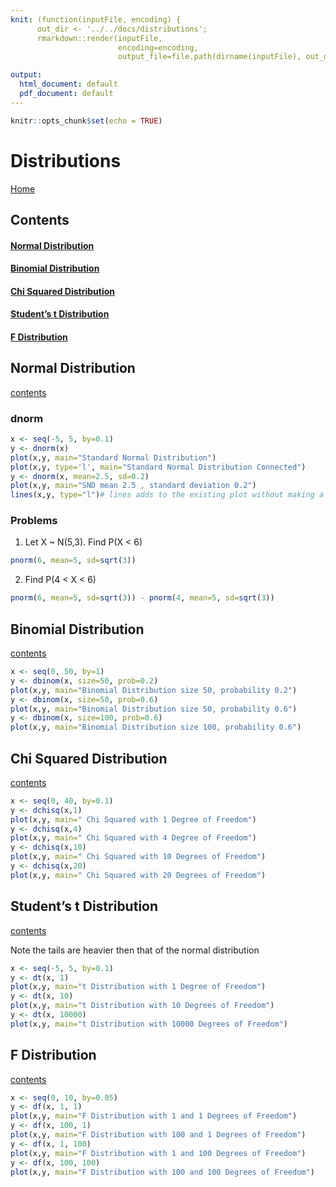 ```yaml
---
knit: (function(inputFile, encoding) { 
      out_dir <- '../../docs/distributions';
      rmarkdown::render(inputFile,
                        encoding=encoding, 
                        output_file=file.path(dirname(inputFile), out_dir, 'distributions.html')) })

output:
  html_document: default
  pdf_document: default
---
```


```r
knitr::opts_chunk$set(echo = TRUE)
```

# Distributions

[Home](../index.html)

## Contents{#contents}



#### [Normal Distribution](#normalDistribution)
#### [Binomial Distribution](#binomialDistribution)
#### [Chi Squared Distribution](#chiSquaredDistribution)
#### [Student's t Distribution](#tDistribution)
#### [F Distribution](#fDistribution)

## Normal Distribution {#normalDistribution}

[contents](#contents)

### dnorm

```r
x <- seq(-5, 5, by=0.1)
y <- dnorm(x)
plot(x,y, main="Standard Normal Distribution")
plot(x,y, type='l', main="Standard Normal Distribution Connected")
y <- dnorm(x, mean=2.5, sd=0.2)
plot(x,y, main="SND mean 2.5 , standard deviation 0.2")
lines(x,y, type="l")# lines adds to the existing plot without making a new one
```

### Problems

1. Let X ~ N(5,3). Find P(X < 6)

```r
pnorm(6, mean=5, sd=sqrt(3))
```

2. Find P(4 < X < 6)

```r
pnorm(6, mean=5, sd=sqrt(3)) - pnorm(4, mean=5, sd=sqrt(3))
```

## Binomial Distribution {#binomialDistribution}
[contents](#contents)
```r
x <- seq(0, 50, by=1)
y <- dbinom(x, size=50, prob=0.2)
plot(x,y, main="Binomial Distribution size 50, probability 0.2")
y <- dbinom(x, size=50, prob=0.6)
plot(x,y, main="Binomial Distribution size 50, probability 0.6")
y <- dbinom(x, size=100, prob=0.6)
plot(x,y, main="Binomial Distribution size 100, probability 0.6")
```

## Chi Squared Distribution {#chiSquaredDistribution}
[contents](#contents)
```r
x <- seq(0, 40, by=0.1)
y <- dchisq(x,1)
plot(x,y, main=" Chi Squared with 1 Degree of Freedom")
y <- dchisq(x,4)
plot(x,y, main=" Chi Squared with 4 Degree of Freedom")
y <- dchisq(x,10)
plot(x,y, main=" Chi Squared with 10 Degrees of Freedom")
y <- dchisq(x,20)
plot(x,y, main=" Chi Squared with 20 Degrees of Freedom")
```

## Student's t Distribution {#tDistribution}
[contents](#contents)

Note the tails are heavier then that of the normal distribution

```r
x <- seq(-5, 5, by=0.1)
y <- dt(x, 1)
plot(x,y, main="t Distribution with 1 Degree of Freedom")
y <- dt(x, 10)
plot(x,y, main="t Distribution with 10 Degrees of Freedom")
y <- dt(x, 10000)
plot(x,y, main="t Distribution with 10000 Degrees of Freedom")
```

## F Distribution {#fDistribution}
[contents](#contents)

```r
x <- seq(0, 10, by=0.05)
y <- df(x, 1, 1)
plot(x,y, main="F Distribution with 1 and 1 Degrees of Freedom")
y <- df(x, 100, 1)
plot(x,y, main="F Distribution with 100 and 1 Degrees of Freedom")
y <- df(x, 1, 100)
plot(x,y, main="F Distribution with 1 and 100 Degrees of Freedom")
y <- df(x, 100, 100)
plot(x,y, main="F Distribution with 100 and 100 Degrees of Freedom")
```
